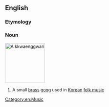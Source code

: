 ==English==

===Etymology===
{{etyl|kor}} {{term|꽹과리}}

===Noun===
[[Image:Kkwaenggwari.jpg|thumb|right|130px|A ''kkwaenggwari'']]
{{wikipedia|Kkwaenggwari}}
{{en-noun|-}}

# A small [[brass]] [[gong]] used in [[Korean]] [[folk music]]

[[Category:en:Music]]